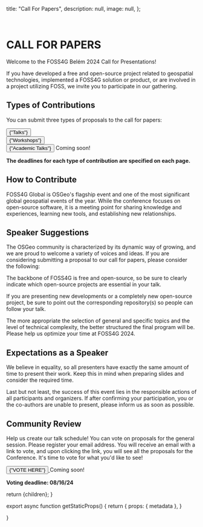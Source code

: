 
  title: "Call For Papers",
  description: null,
  image: null,
};

<br />

# CALL FOR PAPERS
Welcome to the FOSS4G Belém 2024 Call for Presentations!

If you have developed a free and open-source project related to geospatial technologies, implemented a FOSS4G solution or product, or are involved in a project utilizing FOSS, we invite you to participate in our gathering.

## Types of Contributions
You can submit three types of proposals to the call for papers:
<div>
<a href="cfp_general_track" rel="noopener noreferrer">
<button className=" border-f4g_red text-white bg-f4g_orange border italic rounded-lg py-2 px-3 text-lg font-ubuntu">
{"Talks"}
</button>
</a>
</div>

<div style={{ marginTop: '10px' }}>
<a href="cfp_workshop_track" rel="noopener noreferrer">
<button className=" border-f4g_red text-white bg-f4g_orange border italic rounded-lg py-2 px-3 text-lg font-ubuntu">
{"Workshops"}
</button>
</a>
</div>
<div style={{ marginTop: '10px' }}>
<button className=" border-f4g_red text-white bg-f4g_orange border line-through italic rounded-lg py-2 px-3 text-lg font-ubuntu">
    {"Academic Talks"}
    </button>
    <span className="text-f4g_red text-xl font-ubuntu ml-4 font-bold">Coming soon!</span>
</div>

**The deadlines for each type of contribution are specified on each page.**

## How to Contribute
FOSS4G Global is OSGeo's flagship event and one of the most significant global geospatial events of the year. While the conference focuses on open-source software, it is a meeting point for sharing knowledge and experiences, learning new tools, and establishing new relationships.

## Speaker Suggestions

The OSGeo community is characterized by its dynamic way of growing, and we are proud to welcome a variety of voices and ideas. If you are considering submitting a proposal to our call for papers, please consider the following:

The backbone of FOSS4G is free and open-source, so be sure to clearly indicate which open-source projects are essential in your talk.

If you are presenting new developments or a completely new open-source project, be sure to point out the corresponding repository(s) so people can follow your talk.

The more appropriate the selection of general and specific topics and the level of technical complexity, the better structured the final program will be. Please help us optimize your time at FOSS4G 2024.

## Expectations as a Speaker
We believe in equality, so all presenters have exactly the same amount of time to present their work. Keep this in mind when preparing slides and consider the required time.

Last but not least, the success of this event lies in the responsible actions of all participants and organizers. If after confirming your participation, you or the co-authors are unable to present, please inform us as soon as possible.

## Community Review
Help us create our talk schedule! You can vote on proposals for the general session. Please register your email address. You will receive an email with a link to vote, and upon clicking the link, you will see all the proposals for the Conference. It's time to vote for what you'd like to see!

<div style={{ marginTop: '10px' }}>
<a href="" rel="noopener noreferrer">
<button className=" border-f4g_red text-white bg-f4g_orange border italic rounded-lg py-2 px-3 text-lg font-ubuntu">
{"VOTE HERE"}
</button>
</a>
<span className="text-f4g_red text-xl font-ubuntu ml-4 font-bold">Coming soon!</span>
</div>

**Voting deadline: 08/16/24**


  return <MdxLayout metadata={metadata}>{children}</MdxLayout>;
}

export async function getStaticProps() {
  return {
    props: {
      metadata
    },
  }

}
